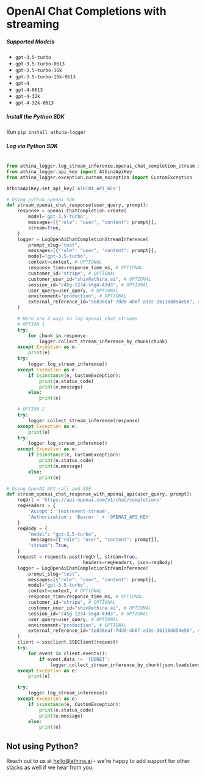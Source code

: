 
# OpenAI Chat Completions with streaming

##### Supported Models

- `gpt-3.5-turbo`
- `gpt-3.5-turbo-0613`
- `gpt-3.5-turbo-16k`
- `gpt-3.5-turbo-16k-0613`
- `gpt-4`
- `gpt-4-0613`
- `gpt-4-32k`
- `gpt-4-32k-0613`

##### Install the Python SDK

Run `pip install athina-logger`

##### Log via Python SDK

```python

from athina_logger.log_stream_inference.openai_chat_completion_stream import LogOpenAiChatCompletionStreamInference
from athina_logger.api_key import AthinaApiKey
from athina_logger.exception.custom_exception import CustomException

AthinaApiKey.set_api_key('ATHINA_API_KEY')

# Using python openai SDK
def stream_openai_chat_response(user_query, prompt):
    response = openai.ChatCompletion.create(
        model='gpt-3.5-turbo',
        messages=[{"role": "user", "content": prompt}],
        stream=True,
    )
    logger = LogOpenAiChatCompletionStreamInference(
        prompt_slug="test",
        messages=[{"role": "user", "content": prompt}],
        model="gpt-3.5-turbo",
        context=context, # OPTIONAL
        response_time=response_time_ms, # OPTIONAL
        customer_id="stripe", # OPTIONAL
        customer_user_id="shiv@athina.ai", # OPTIONAL
        session_id="c45g-1234-s6g4-43d3", # OPTIONAL
        user_query=user_query, # OPTIONAL
        environment="production", # OPTIONAL
        external_reference_id="5e838eaf-7dd0-4b6f-a32c-26110dd54e58", # OPTIONAL; If passed, should be unique across all inference calls
    )

    # Here are 2 ways to log openai chat streams
    # OPTION 1
    try:
        for chunk in response:
            logger.collect_stream_inference_by_chunk(chunk)
    except Exception as e:
        print(e)
    try:
        logger.log_stream_inference()
    except Exception as e:
        if isinstance(e, CustomException):
            print(e.status_code)
            print(e.message)
        else:
            print(e)

    # OPTION 2
    try:
        logger.collect_stream_inference(response)
    except Exception as e:
        print(e)
    try:
        logger.log_stream_inference()
    except Exception as e:
        if isinstance(e, CustomException):
            print(e.status_code)
            print(e.message)
        else:
            print(e)

# Using OpenAI API call and SSE
def stream_openai_chat_response_with_openai_api(user_query, prompt):
    reqUrl = 'https://api.openai.com/v1/chat/completions'
    reqHeaders = {
        'Accept': 'text/event-stream',
        'Authorization': 'Bearer ' + 'OPENAI_API_KEY'
    }
    reqBody = {
        "model": "gpt-3.5-turbo",
         messages=[{"role": "user", "content": prompt}],
        "stream": True,
    }
    request = requests.post(reqUrl, stream=True,
                            headers=reqHeaders, json=reqBody)
    logger = LogOpenAiChatCompletionStreamInference(
        prompt_slug="test",
        messages=[{"role": "user", "content": prompt}],
        model="gpt-3.5-turbo",
        context=context, # OPTIONAL
        response_time=response_time_ms, # OPTIONAL
        customer_id="stripe", # OPTIONAL
        customer_user_id="shiv@athina.ai", # OPTIONAL
        session_id="c45g-1234-s6g4-43d3", # OPTIONAL
        user_query=user_query, # OPTIONAL
        environment="production", # OPTIONAL
        external_reference_id="5e838eaf-7dd0-4b6f-a32c-26110dd54e58", # OPTIONAL; If passed, should be unique across all inference calls
    )
    client = sseclient.SSEClient(request)
    try:
        for event in client.events():
            if event.data != '[DONE]':
                logger.collect_stream_inference_by_chunk(json.loads(event.data))
    except Exception as e:
        print(e)

    try:
        logger.log_stream_inference()
    except Exception as e:
        if isinstance(e, CustomException):
            print(e.status_code)
            print(e.message)
        else:
            print(e)

```

## Not using Python?

Reach out to us at hello@athina.ai - we're happy to add support for other stacks as well if we hear from you.
